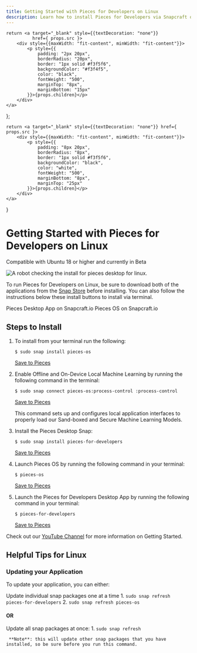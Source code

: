 ```yaml
---
title: Getting Started with Pieces for Developers on Linux
description: Learn how to install Pieces for Developers via Snapcraft or by using Shell/Bash commands on your Linux distro.
---
```


<link rel="canonical" href="https://docs.pieces.app/installation-getting-started/linux" />

    return <a target="_blank" style={{textDecoration: "none"}}
              href={ props.src }>
        <div style={{maxWidth: "fit-content", minWidth: "fit-content"}}>
            <p style={{
                padding: "2px 20px",
                borderRadius: "20px",
                border: "1px solid #f3f5f6",
                backgroundColor: "#f3f4f5",
                color: "black",
                fontWeight: "500",
                marginTop: "8px",
                marginBottom: "15px"
            }}>{props.children}</p>
        </div>
    </a>
};

    return <a target="_blank" style={{textDecoration: "none"}} href={ props.src }>
        <div style={{maxWidth: "fit-content", minWidth: "fit-content"}}>
            <p style={{
                padding: "8px 20px",
                borderRadius: "8px",
                border: "1px solid #f3f5f6",
                backgroundColor: "black",
                color: "white",
                fontWeight: "500",
                marginBottom: "8px",
                marginTop: "25px"
            }}>{props.children}</p>
        </div>
    </a>
}

# Getting Started with Pieces for Developers on Linux

<ReleasePill src="{{ links.installation.ubuntu_versions }}">Compatible with Ubuntu 18 or higher and currently in Beta</ReleasePillsrc>

![A robot checking the install for pieces desktop for linux.](/assets/installation/robots_linux.png)

To run Pieces for Developers on Linux, be sure to download both of the applications from the <a target="_blank" href="https://snapcraft.io">Snap Store</a> before installing. You can also follow the instructions below these install buttons to install via terminal.

<InstallButton src="https://snapcraft.io/pieces-for-developers">Pieces Desktop App on Snapcraft.io</InstallButton>
<InstallButton src="https://snapcraft.io/pieces-os">Pieces OS on Snapcraft.io</InstallButton>

## Steps to Install

1. To install from your terminal run the following:
    ```shell
    $ sudo snap install pieces-os
    ```
    [Save to Pieces](https://snippets.pieces.cloud/?p=8805498237)

2. Enable Offline and On-Device Local Machine Learning by running the following command in the terminal:
    ```shell
    $ sudo snap connect pieces-os:process-control :process-control
    ```
    [Save to Pieces](https://snippets.pieces.cloud/?p=b8a24c9390)

    This command sets up and configures local application interfaces to properly load our Sand-boxed and Secure Machine Learning Models.

3. Install the Pieces Desktop Snap:
    ```shell
    $ sudo snap install pieces-for-developers
    ```
    [Save to Pieces](https://snippets.pieces.cloud/?p=f23c48bd96)

4. Launch Pieces OS by running the following command in your terminal:
    ```shell
    $ pieces-os
    ```
    [Save to Pieces](https://snippets.pieces.cloud/?p=0f964fb0a1)

5. Launch the Pieces for Developers Desktop App by running the following command in your terminal:
    ```shell
    $ pieces-for-developers
    ```
    [Save to Pieces](https://snippets.pieces.cloud/?p=e66b498977)

Check out our <a target="_blank" href="https://www.youtube.com/@getpieces">YouTube Channel</a> for more information on Getting Started.

## Helpful Tips for Linux

### Updating your Application
To update your application, you can either:

Update individual snap packages one at a time
    1. `sudo snap refresh pieces-for-developers`
    2. `sudo snap refresh pieces-os`

#### OR

Update all snap packages at once:
    1. `sudo snap refresh`

     **Note**: this will update other snap packages that you have installed, so be sure before you run this command.
